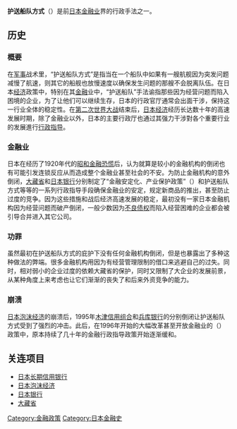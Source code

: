 '''护送船队方式'''（{{jpn|j=護送船団方式|hg=ごそうせんだんほうしき|rm=Gosōsendanhōshiki}}）是前[[日本|日本]][[金融业|金融业]]界的行政手法之一。

==历史==
===概要===
在[[军事|军事]]战术里，“护送船队方式”是指当在一个船队中如果有一艘航舰因为突发问题减慢了航速，则其它的船舰也放慢速度以确保发生问题的那艘不会脱离队伍。在日本[[经济|经济]]政策中，特别在其[[金融|金融]]业中，“护送船队”手法谕指那些因为经营问题而陷入困境的企业，为了让他们可以继续生存，日本的行政官厅通常会出面干涉，保持这一行业全体的稳定性。在[[第二次世界大战|第二次世界大战]]结束后，[[日本经济|日本经济]]经历长达数十年的高速发展时期，除了金融业以外，日本的主要行政厅也通过其强力干涉對各个重要行业的发展進行[[行政指导|行政指导]]。

===金融业===
日本在经历了1920年代的[[昭和金融恐慌|昭和金融恐慌]]后，认为就算是较小的金融机构的倒闭也有可能引发连锁反应从而造成整个金融业甚至社会的不安。为防止金融机构的意外倒闭，[[大藏省|大藏省]]和[[日本银行|日本银行]]分别制定了“金融安定化、产业保护政策”（{{lang|ja|「金融業界に対する金融安定化・産業保護政策」}}）和护送船队方式等等的一系列行政指导手段确保金融业的安定，规定新商品的推出，甚至防止过度的竞争。因为这些措施和战后经济高速发展的稳定，最初没有一家日本金融机构因为经营问题而破产倒闭，一般少数因为[[呆帐|不良债权]]而陷入经营困难的企业都会被引导合并进入其它公司。

===功罪===
虽然最初在护送船队方式的庇护下没有任何金融机构倒闭，但是也暴露出了多种这种做法的弊端。很多金融机构用因为有经营管理限制的借口来逃避自己的过失。同时，相对弱小的企业过度的依赖大藏省的保护，同时又限制了大企业的发展前景，从某种角度上来考虑也让它们渐渐的丧失了和后来外资竞争的能力。

===崩溃===
[[日本泡沫经济|日本泡沫经济]]的崩溃后，1995年[[木津信用组合|木津信用组合]]和[[兵库银行|兵库银行]]的分别倒闭让护送船队方式受到了强烈的冲击。此后，在1996年开始的大幅改革甚至开放金融业的{{link-ja|金融大改革 (日本)|金融ビッグバン|金融大爆炸}}（{{lang|ja|金融ビッグバン}}）政策中，原本持续了几十年的金融行政指导政策开始逐渐缓和。

==关连项目==
*[[日本长期信用银行|日本长期信用银行]]
*[[日本泡沫经济|日本泡沫经济]]
*[[日本银行|日本银行]]
*[[大藏省|大藏省]]

[[Category:金融政策|Category:金融政策]]
[[Category:日本金融史|Category:日本金融史]]